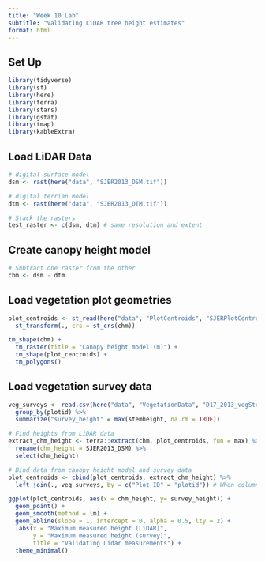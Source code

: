 ```yaml
---
title: "Week 10 Lab"
subtitle: "Validating LiDAR tree height estimates"
format: html
---
```


## Set Up 
```r
library(tidyverse)
library(sf)
library(here)
library(terra)
library(stars)
library(gstat)
library(tmap)
library(kableExtra)
```

## Load LiDAR Data
```r
# digital surface model 
dsm <- rast(here("data", "SJER2013_DSM.tif"))

# digital terrian model 
dtm <- rast(here("data", "SJER2013_DTM.tif"))

# Stack the rasters 
test_raster <- c(dsm, dtm) # same resolution and extent 
```

## Create canopy height model 
```r
# Subtract one raster from the other
chm <- dsm - dtm
```

## Load vegetation plot geometries 
```r
plot_centroids <- st_read(here("data", "PlotCentroids", "SJERPlotCentroids_Buffer.shp")) %>% 
  st_transform(., crs = st_crs(chm))
```

```r
tm_shape(chm) +
  tm_raster(title = "Canopy height model (m)") +
  tm_shape(plot_centroids) +
  tm_polygons()
```


## Load vegetation survey data 
```r
veg_surveys <- read.csv(here("data", "VegetationData", "D17_2013_vegStr.csv")) %>% 
  group_by(plotid) %>% 
  summarize("survey_height" = max(stemheight, na.rm = TRUE))
```

```r
# Find heights from LiDAR data 
extract_chm_height <- terra::extract(chm, plot_centroids, fun = max) %>% 
  rename(chm_height = SJER2013_DSM) %>% 
  select(chm_height)

# Bind data from canopy height model and survey data 
plot_centroids <- cbind(plot_centroids, extract_chm_height) %>% 
  left_join(., veg_surveys, by = c("Plot_ID" = "plotid")) # When columns have different names 
```


```r
ggplot(plot_centroids, aes(x = chm_height, y= survey_height)) +
  geom_point() + 
  geom_smooth(method = lm) +
  geom_abline(slope = 1, intercept = 0, alpha = 0.5, lty = 2) +
  labs(x = "Maximum measured height (LiDAR)",
       y = "Maximum measured height (survey)", 
       title = "Validating Lidar measurements") +
  theme_minimal()
```



